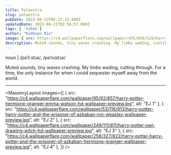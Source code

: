 ```yaml
---
title: Palaestra
slug: palaestra
pubDate: 2022-06-13T06:27:15.000Z
updatedDate: 2022-06-21T02:56:57.000Z
tags: [ 'nikko']
author: "Kimhoon Rin"
image: { src: https://c4.wallpaperflare.com/wallpaper/435/850/519/harry-potter-harry-potter-characters-poster-wallpaper-preview.jpg, alt: Palaestra 1, positionx: 50%, positiony: 40% }
description: Muted sounds, tiny waves crashing. My limbs wading, cutting through. For a time, the only instance for when I could sequester myself away from the world.
---
```


noun | /pəˈliːstɹə/, /pəˈlʌɪstɹə/

Muted sounds, tiny waves crashing. My limbs wading, cutting through. For a time, the only instance for when I could sequester myself away from the world.

---

<MasonryLayout images={[
    { src: "https://c4.wallpaperflare.com/wallpaper/95/92/857/harry-potter-hermione-granger-emma-watson-hd-wallpaper-preview.jpg", alt: "EJ 1" },
    { src: "https://c4.wallpaperflare.com/wallpaper/53/116/913/harry-potter-harry-potter-and-the-prisoner-of-azkaban-ron-weasley-wallpaper-preview.jpg", alt: "EJ 2" },
    { src: "https://c4.wallpaperflare.com/wallpaper/249/111/811/harry-potter-owl-drawing-witch-hd-wallpaper-preview.jpg", alt: "EJ 3" },
    { src: "https://c4.wallpaperflare.com/wallpaper/258/327/822/harry-potter-harry-potter-and-the-prisoner-of-azkaban-hermione-granger-wallpaper-preview.jpg", alt: "EJ 4" },
]} />
